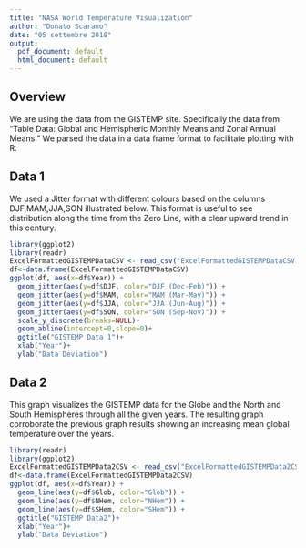 ---
title: "NASA World Temperature Visualization"
author: "Donato Scarano"
date: "05 settembre 2018"
output:
  pdf_document: default
  html_document: default
---
## Overview

We are using the data from the GISTEMP site.
Specifically the data from "Table Data: Global and Hemispheric Monthly Means and Zonal Annual Means."
We parsed the data in a data frame format to facilitate plotting with R.

## Data 1

We used a Jitter format with different colours based on the columns DJF,MAM,JJA,SON illustrated below.
This format is useful to see distribution along the time from the Zero Line, with a clear upward trend in this century.

```{r}
library(ggplot2)
library(readr)
ExcelFormattedGISTEMPDataCSV <- read_csv("ExcelFormattedGISTEMPDataCSV.csv")
df<-data.frame(ExcelFormattedGISTEMPDataCSV)
ggplot(df, aes(x=df$Year)) +
  geom_jitter(aes(y=df$DJF, color="DJF (Dec-Feb)")) +
  geom_jitter(aes(y=df$MAM, color="MAM (Mar-May)")) +
  geom_jitter(aes(y=df$JJA, color="JJA (Jun-Aug)")) +
  geom_jitter(aes(y=df$SON, color="SON (Sep-Nov)")) +
  scale_y_discrete(breaks=NULL)+
  geom_abline(intercept=0,slope=0)+
  ggtitle("GISTEMP Data 1")+
  xlab("Year")+
  ylab("Data Deviation")
```



## Data 2

This graph visualizes the GISTEMP data for the Globe and the North and South Hemispheres through all the given years. 
The resulting graph corroborate the previous graph results showing an increasing mean global temperature over the years.

```{r}
library(readr)
library(ggplot2)
ExcelFormattedGISTEMPData2CSV <- read_csv("ExcelFormattedGISTEMPData2CSV.csv")
df<-data.frame(ExcelFormattedGISTEMPData2CSV)
ggplot(df, aes(x=df$Year)) +
  geom_line(aes(y=df$Glob, color="Glob")) +
  geom_line(aes(y=df$NHem, color="NHem")) +
  geom_line(aes(y=df$SHem, color="SHem")) +
  ggtitle("GISTEMP Data2")+
  xlab("Year")+
  ylab("Data Deviation")
```


